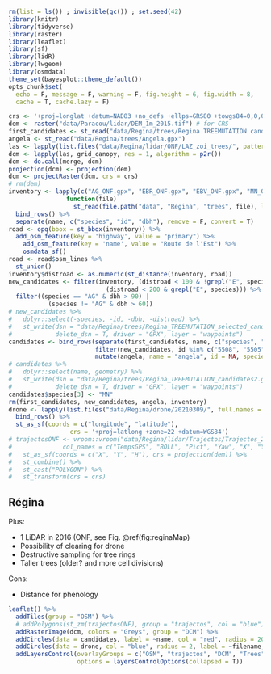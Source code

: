 ```r
rm(list = ls()) ; invisible(gc()) ; set.seed(42)
library(knitr)
library(tidyverse)
library(raster)
library(leaflet)
library(sf)
library(lidR)
library(lwgeom)
library(osmdata)
theme_set(bayesplot::theme_default())
opts_chunk$set(
  echo = F, message = F, warning = F, fig.height = 6, fig.width = 8,
  cache = T, cache.lazy = F)
```

```r
crs <- '+proj=longlat +datum=NAD83 +no_defs +ellps=GRS80 +towgs84=0,0,0' # global crs definition
dem <- raster("data/Paracou/lidar/DEM_1m_2015.tif") # for CRS
first_candidates <- st_read("data/Regina/trees/Regina TREEMUTATION candidates.gpx", layer = "waypoints")
angela <- st_read("data/Regina/trees/Angela.gpx")
las <- lapply(list.files("data/Regina/lidar/ONF/LAZ_zoi_trees/", pattern = ".laz$", full.names = T), readLAS)
dcm <- lapply(las, grid_canopy, res = 1, algorithm = p2r())
dcm <- do.call(merge, dcm)
projection(dcm) <- projection(dem)
dcm <- projectRaster(dcm, crs = crs)
# rm(dem) 
inventory <- lapply(c("AG_ONF.gpx", "EBR_ONF.gpx", "EBV_ONF.gpx", "MN_ONF.gpx"),
                function(file)
                  st_read(file.path("data", "Regina", "trees", file), layer = "waypoints")) %>% 
  bind_rows() %>% 
  separate(name, c("species", "id", "dbh"), remove = F, convert = T)
road <- opq(bbox = st_bbox(inventory)) %>%
  add_osm_feature(key = 'highway', value = "primary") %>%
    add_osm_feature(key = 'name', value = "Route de l'Est") %>%
    osmdata_sf()
road <- road$osm_lines %>% 
  st_union()
inventory$distroad <- as.numeric(st_distance(inventory, road))
new_candidates <- filter(inventory, (distroad < 100 & !grepl("E", species)) | 
                           (distroad < 200 & grepl("E", species))) %>% 
  filter((species == "AG" & dbh > 90) | 
           (species != "AG" & dbh > 60))
# new_candidates %>% 
#   dplyr::select(-species, -id, -dbh, -distroad) %>% 
#   st_write(dsn = "data/Regina/trees/Regina_TREEMUTATION_selected_candidates.gpx", 
#            delete_dsn = T, driver = "GPX", layer = "waypoints")
candidates <- bind_rows(separate(first_candidates, name, c("species", "id", "dbh"), remove = F, convert = T),
                        filter(new_candidates, id %in% c("5508", "5505")),
                        mutate(angela, name = "angela", id = NA, species = "AG"))
# candidates %>% 
#   dplyr::select(name, geometry) %>% 
#   st_write(dsn = "data/Regina/trees/Regina_TREEMUTATION_candidates2.gpx",
#            delete_dsn = T, driver = "GPX", layer = "waypoints")
candidates$species[3] <- "MN"
rm(first_candidates, new_candidates, angela, inventory)
drone <- lapply(list.files("data/Regina/drone/20210309/", full.names = T), read_csv) %>% 
  bind_rows() %>% 
  st_as_sf(coords = c("longitude", "latitude"),
                 crs = '+proj=latlong +zone=22 +datum=WGS84')
# trajectosONF <- vroom::vroom("data/Regina/lidar/Trajectos/Trajectos_241116.txt", 
#              col_names = c("TempsGPS", "ROLL", "Pict", "Yaw", "X", "Y", "H")) %>% 
#   st_as_sf(coords = c("X", "Y", "H"), crs = projection(dem)) %>% 
#   st_combine() %>% 
#   st_cast("POLYGON") %>% 
#   st_transform(crs = crs)
```

## Régina

Plus:

* 1 LiDAR in 2016 (ONF, see Fig. \@ref(fig:reginaMap)
* Possibility of clearing for drone
* Destructive sampling for tree rings
* Taller trees (older? and more cell divisions)

Cons:

* Distance for phenology

```r
leaflet() %>%
  addTiles(group = "OSM") %>%
  # addPolygons(st_zm(trajectosONF), group = "trajectos", col = "blue") %>% 
  addRasterImage(dcm, colors = "Greys", group = "DCM") %>%
  addCircles(data = candidates, label = ~name, col = "red", radius = 20, group = "Trees") %>% 
  addCircles(data = drone, col = "blue", radius = 2, label = ~filename, group = "Drone") %>% 
  addLayersControl(overlayGroups = c("OSM", "trajectos", "DCM", "Trees", "Drone"),
                   options = layersControlOptions(collapsed = T)) 
```

